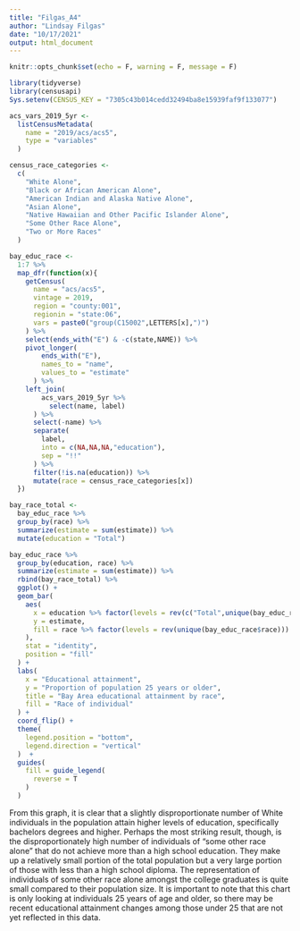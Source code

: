 ```yaml
---
title: "Filgas_A4"
author: "Lindsay Filgas"
date: "10/17/2021"
output: html_document
---
```


```r
knitr::opts_chunk$set(echo = F, warning = F, message = F)
```

```r
library(tidyverse)
library(censusapi)
Sys.setenv(CENSUS_KEY = "7305c43b014cedd32494ba8e15939faf9f133077")

acs_vars_2019_5yr <-
  listCensusMetadata(
    name = "2019/acs/acs5",
    type = "variables"
  )

```


```r
census_race_categories <- 
  c(
    "White Alone",
    "Black or African American Alone",
    "American Indian and Alaska Native Alone",
    "Asian Alone",
    "Native Hawaiian and Other Pacific Islander Alone",
    "Some Other Race Alone",
    "Two or More Races"
  )

bay_educ_race <-
  1:7 %>% 
  map_dfr(function(x){
    getCensus(
      name = "acs/acs5",
      vintage = 2019,
      region = "county:001",
      regionin = "state:06",
      vars = paste0("group(C15002",LETTERS[x],")")
    ) %>%
    select(ends_with("E") & -c(state,NAME)) %>%
    pivot_longer(
        ends_with("E"),
        names_to = "name",
        values_to = "estimate"
      ) %>%
    left_join(
        acs_vars_2019_5yr %>% 
          select(name, label)
      ) %>% 
      select(-name) %>% 
      separate(
        label,
        into = c(NA,NA,NA,"education"),
        sep = "!!"
      ) %>% 
      filter(!is.na(education)) %>% 
      mutate(race = census_race_categories[x])
  })

```


```r
bay_race_total <-
  bay_educ_race %>% 
  group_by(race) %>% 
  summarize(estimate = sum(estimate)) %>% 
  mutate(education = "Total")

bay_educ_race %>% 
  group_by(education, race) %>% 
  summarize(estimate = sum(estimate)) %>% 
  rbind(bay_race_total) %>% 
  ggplot() +
  geom_bar(
    aes(
      x = education %>% factor(levels = rev(c("Total",unique(bay_educ_race$education)))),
      y = estimate,
      fill = race %>% factor(levels = rev(unique(bay_educ_race$race)))
    ),
    stat = "identity",
    position = "fill"
  ) +
  labs(
    x = "Educational attainment",
    y = "Proportion of population 25 years or older",
    title = "Bay Area educational attainment by race",
    fill = "Race of individual"
  ) +
  coord_flip() +
  theme(
    legend.position = "bottom",
    legend.direction = "vertical"
  )  +
  guides(
    fill = guide_legend(
      reverse = T
    )
  )
```

From this graph, it is clear that a slightly disproportionate number of White individuals in the population attain higher levels of education, specifically bachelors degrees and higher. Perhaps the most striking result, though, is the disproportionately high number of individuals of "some other race alone" that do not achieve more than a high school education. They make up a relatively small portion of the total population but a very large portion of those with less than a high school diploma. The representation of individuals of some other race alone amongst the college graduates is quite small compared to their population size. It is important to note that this chart is only looking at individuals 25 years of age and older, so there may be recent educational attainment changes among those under 25 that are not yet reflected in this data.
